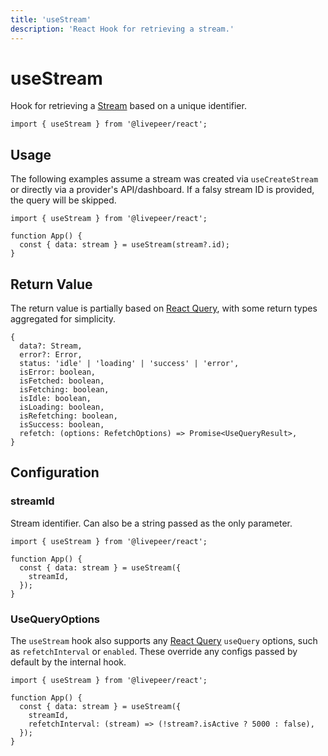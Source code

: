 ```yaml
---
title: 'useStream'
description: 'React Hook for retrieving a stream.'
---
```


# useStream

Hook for retrieving a [Stream](https://github.com/livepeer/livepeer.js/blob/main/packages/core/src/types/provider.ts)
based on a unique identifier.

```tsx
import { useStream } from '@livepeer/react';
```

## Usage

The following examples assume a stream was created via `useCreateStream` or directly via a provider's API/dashboard. If a falsy
stream ID is provided, the query will be skipped.

```tsx
import { useStream } from '@livepeer/react';

function App() {
  const { data: stream } = useStream(stream?.id);
}
```

## Return Value

The return value is partially based on [React Query](https://tanstack.com/query/v4/docs/reference/useQuery), with some return types
aggregated for simplicity.

```tsx
{
  data?: Stream,
  error?: Error,
  status: 'idle' | 'loading' | 'success' | 'error',
  isError: boolean,
  isFetched: boolean,
  isFetching: boolean,
  isIdle: boolean,
  isLoading: boolean,
  isRefetching: boolean,
  isSuccess: boolean,
  refetch: (options: RefetchOptions) => Promise<UseQueryResult>,
}
```

## Configuration

### streamId

Stream identifier. Can also be a string passed as the only parameter.

```tsx {5}
import { useStream } from '@livepeer/react';

function App() {
  const { data: stream } = useStream({
    streamId,
  });
}
```

### UseQueryOptions

The `useStream` hook also supports any [React Query](https://tanstack.com/query/v4/docs/reference/useQuery) `useQuery` options, such as
`refetchInterval` or `enabled`. These override any configs passed by default by the internal hook.

```tsx {6}
import { useStream } from '@livepeer/react';

function App() {
  const { data: stream } = useStream({
    streamId,
    refetchInterval: (stream) => (!stream?.isActive ? 5000 : false),
  });
}
```
